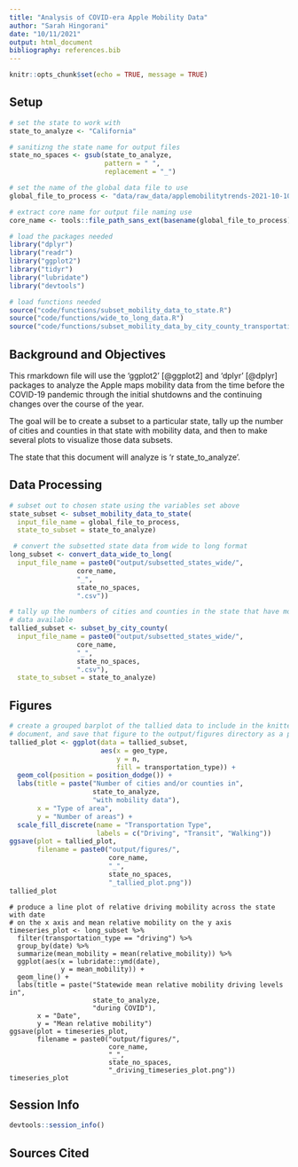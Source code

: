```yaml
---
title: "Analysis of COVID-era Apple Mobility Data"
author: "Sarah Hingorani"
date: "10/11/2021"
output: html_document
bibliography: references.bib
---
```


```r
knitr::opts_chunk$set(echo = TRUE, message = TRUE)
```

## Setup

```r
# set the state to work with
state_to_analyze <- "California"

# sanitizng the state name for output files
state_no_spaces <- gsub(state_to_analyze,
                        pattern = " ",
                        replacement = "_")

# set the name of the global data file to use
global_file_to_process <- "data/raw_data/applemobilitytrends-2021-10-10.csv"

# extract core name for output file naming use
core_name <- tools::file_path_sans_ext(basename(global_file_to_process))
```

```r
# load the packages needed
library("dplyr")
library("readr")
library("ggplot2")
library("tidyr")
library("lubridate")
library("devtools")

# load functions needed
source("code/functions/subset_mobility_data_to_state.R")
source("code/functions/wide_to_long_data.R")
source("code/functions/subset_mobility_data_by_city_county_transportation.R")
```

## Background and Objectives

This rmarkdown file will use the 'ggplot2' [@ggplot2] and 'dplyr' [@dplyr] packages to analyze the Apple maps mobility data from the time before the COVID-19 pandemic through the initial shutdowns and the continuing changes over the course of the year.

The goal will be to create a subset to a particular state, tally up the number of cities and counties in that state with mobility data, and then to make several plots to visualize those data subsets.

The state that this document will analyze is 'r state_to_analyze'.

## Data Processing
```r
# subset out to chosen state using the variables set above
state_subset <- subset_mobility_data_to_state(
  input_file_name = global_file_to_process,
  state_to_subset = state_to_analyze)
```

```r
 # convert the subsetted state data from wide to long format
long_subset <- convert_data_wide_to_long(
  input_file_name = paste0("output/subsetted_states_wide/",
                 core_name,
                 "_",
                 state_no_spaces,
                 ".csv"))
```

```r
# tally up the numbers of cities and counties in the state that have mobility
# data available
tallied_subset <- subset_by_city_county(
  input_file_name = paste0("output/subsetted_states_wide/",
                 core_name,
                 "_",
                 state_no_spaces,
                 ".csv"),
  state_to_subset = state_to_analyze)
```

## Figures
```r
# create a grouped barplot of the tallied data to include in the knitted
# document, and save that figure to the output/figures directory as a png
tallied_plot <- ggplot(data = tallied_subset,
                       aes(x = geo_type,
                           y = n,
                           fill = transportation_type)) +
  geom_col(position = position_dodge()) +
  labs(title = paste("Number of cities and/or counties in",
                     state_to_analyze,
                     "with mobility data"),
       x = "Type of area",
       y = "Number of areas") +
  scale_fill_discrete(name = "Transportation Type",
                      labels = c("Driving", "Transit", "Walking"))
ggsave(plot = tallied_plot,
       filename = paste0("output/figures/",
                         core_name,
                         "_",
                         state_no_spaces,
                         "_tallied_plot.png"))
tallied_plot
```

```rplot-time-series
# produce a line plot of relative driving mobility across the state with date
# on the x axis and mean relative mobility on the y axis
timeseries_plot <- long_subset %>%
  filter(transportation_type == "driving") %>%
  group_by(date) %>%
  summarize(mean_mobility = mean(relative_mobility)) %>%
  ggplot(aes(x = lubridate::ymd(date),
             y = mean_mobility)) +
  geom_line() +
  labs(title = paste("Statewide mean relative mobility driving levels in",
                     state_to_analyze,
                     "during COVID"),
       x = "Date",
       y = "Mean relative mobility")
ggsave(plot = timeseries_plot,
       filename = paste0("output/figures/",
                         core_name,
                         "_",
                         state_no_spaces,
                         "_driving_timeseries_plot.png"))
timeseries_plot
```

## Session Info
```r
devtools::session_info()
```


## Sources Cited
